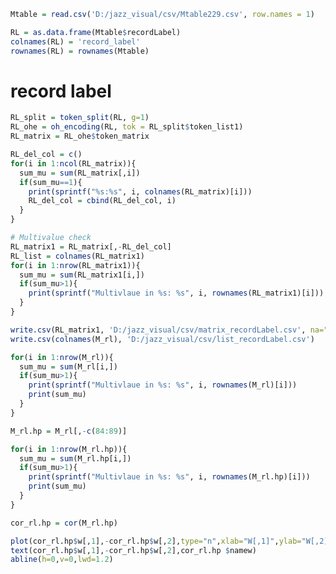 ```r
Mtable = read.csv('D:/jazz_visual/csv/Mtable229.csv', row.names = 1)

RL = as.data.frame(Mtable$recordLabel)
colnames(RL) = 'record_label'
rownames(RL) = rownames(Mtable)
```

# record label
```r
RL_split = token_split(RL, g=1)
RL_ohe = oh_encoding(RL, tok = RL_split$token_list1)
RL_matrix = RL_ohe$token_matrix

RL_del_col = c()
for(i in 1:ncol(RL_matrix)){
  sum_mu = sum(RL_matrix[,i])
  if(sum_mu==1){
    print(sprintf("%s:%s", i, colnames(RL_matrix)[i]))
    RL_del_col = cbind(RL_del_col, i)
  }
}
```

```r
# Multivalue check
RL_matrix1 = RL_matrix[,-RL_del_col]
RL_list = colnames(RL_matrix1)
for(i in 1:nrow(RL_matrix1)){
  sum_mu = sum(RL_matrix1[i,])
  if(sum_mu>1){
    print(sprintf("Multivlaue in %s: %s", i, rownames(RL_matrix1)[i]))
  }
}
```

```r
write.csv(RL_matrix1, 'D:/jazz_visual/csv/matrix_recordLabel.csv', na="")
write.csv(colnames(M_rl), 'D:/jazz_visual/csv/list_recordLabel.csv')
```

```r

for(i in 1:nrow(M_rl)){
  sum_mu = sum(M_rl[i,])
  if(sum_mu>1){
    print(sprintf("Multivlaue in %s: %s", i, rownames(M_rl)[i]))
    print(sum_mu)
  }
}

M_rl.hp = M_rl[,-c(84:89)]

for(i in 1:nrow(M_rl.hp)){
  sum_mu = sum(M_rl.hp[i,])
  if(sum_mu>1){
    print(sprintf("Multivlaue in %s: %s", i, rownames(M_rl.hp)[i]))
    print(sum_mu)
  }
}
```

```r
cor_rl.hp = cor(M_rl.hp)

plot(cor_rl.hp$w[,1],-cor_rl.hp$w[,2],type="n",xlab="W[,1]",ylab="W[,2]",main="Record Label",cex.axis=1.2,cex.lab=1.2,cex.main=1.6)
text(cor_rl.hp$w[,1],-cor_rl.hp$w[,2],cor_rl.hp $namew)
abline(h=0,v=0,lwd=1.2)
```